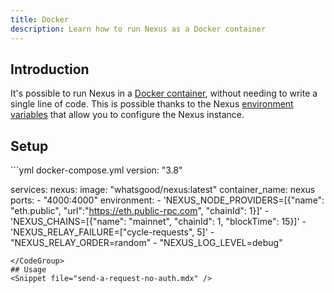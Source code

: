 ```yaml
---
title: Docker
description: Learn how to run Nexus as a Docker container
---
```

## Introduction
It's possible to run Nexus in a [Docker container](https://hub.docker.com/repository/docker/whatsgood/nexus/general), without needing to write a single line of code. This is possible thanks to the Nexus [environment variables](/key-concepts/environment-variables) that allow you to configure the Nexus instance.
## Setup
<CodeGroup>
```yml docker-compose.yml
version: "3.8"

services:
  nexus:
    image: "whatsgood/nexus:latest"
    container_name: nexus
    ports:
      - "4000:4000"
    environment:
      - 'NEXUS_NODE_PROVIDERS=[{"name": "eth.public", "url":"https://eth.public-rpc.com", "chainId": 1}]'
      - 'NEXUS_CHAINS=[{"name": "mainnet", "chainId": 1, "blockTime": 15}]'
      - 'NEXUS_RELAY_FAILURE=["cycle-requests", 5]'
      - "NEXUS_RELAY_ORDER=random"
      - "NEXUS_LOG_LEVEL=debug"
```
</CodeGroup>
## Usage
<Snippet file="send-a-request-no-auth.mdx" />
